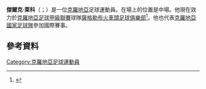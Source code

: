 {{noteTA
|1=zh-hans:莱科;zh-hk:歷高;zh-tw:萊科;
|2=zh-hans:耶尔科;zh-hk:謝高;zh-tw:耶爾科;
}}

'''傑爾克·萊科'''（{{lang-hr|Jerko Leko}}；{{bd|1980年|4月9日}}）是一位[[克羅地亞|克羅地亞]]足球運動員。在場上的位置是中場。他現在效力於[[克羅地亞足球甲級聯賽|克羅地亞足球甲級聯賽]]球隊[[薩格勒布火車頭足球俱樂部|薩格勒布火車頭足球俱樂部]]<ref>{{Cite web |url=http://www.index.hr/sport/clanak/jerko-leko-odlazi-na-posudbu-u-filijalu-lokomotiva-je-klub-visokih-ambicija/763793.aspx |title=Leko moved to Lokomotiva on a loan |accessdate=2015-06-02 |archive-date=2019-12-03 |archive-url=https://web.archive.org/web/20191203171246/https://www.index.hr/sport/clanak/Jerko-Leko-odlazi-na-posudbu-u-Filijalu-Lokomotiva-je-klub-visokih-ambicija/763793.aspx |dead-url=no }}</ref>。他也代表[[克羅地亞國家足球隊|克羅地亞國家足球隊]]參加國際賽事。

==參考資料==
{{Reflist}}

{{2006年世界盃足球賽克羅地亞參賽名單}}
{{DEFAULTSORT: Leko, Jerko}}
[[Category:克羅地亞足球運動員|Category:克羅地亞足球運動員]]